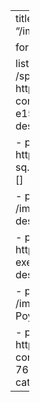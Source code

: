 ---
title: "Speakers"
image: "/images/backgrounds/dtn.png"

format:
  html:
    css: ../styles/speakers.css

listing:
    type: grid
    contents:
    - path: /speakers/jcosteira.html
      image: https://isr.tecnico.ulisboa.pt/wp-content/uploads/2019/10/JPCosteira-e1580906950532.jpg
      title: João Paulo Costeira
      description: ""
      categories: []

    - path: /speakers/zbent.html
      image: https://nacto.org/wp-content/uploads/Bent-sq.jpg
      title: Zabe Bent
      description: ""
      categories: []

    - path: /speakers/hhook.html
      image: /images/speakers/hhook.jpg
      title: Hannah Hook
      description: ""
      categories: []

    - path: /speakers/dvale.html
      image: https://ciauddev.fa.ulisboa.pt/images/comissao-executiva/davidvale.jpg
      title: David Vale
      description: ""
      categories: []

    - path: /speakers/mpoyourow.html
      image: /images/speakers/mpoyourow.jpg
      title: Michelle Poyourow
      description: ""
      categories: []

    - path: /speakers/mcosta.html
      image: https://ushift.tecnico.ulisboa.pt/home/wp-content/uploads/2019/07/MG_1677-768x768.jpg
      title: Miguel Costa
      description: ""
      categories: []
---